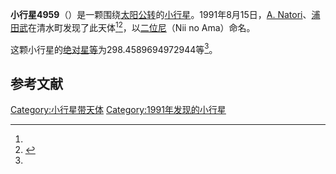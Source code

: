 {{Infobox planet
| bgcolour = #FFFFC0
| name = 4959 Niinoama
| symbol = 
| image = 
| caption = 
| discovery = yes
| discovery_ref = 
| discoverer = [[A._Natori|A. Natori]]、[[浦田武|浦田武]]
| discovery_site = [[清水町|清水町]] 
| discovered = 1991年8月15日
| designations = yes
| mp_name = 
| named_after = 
| alt_names = 1991 PA1/ 1958 TZ / 1966 CB / 1968 MC / 1972 EB / 1979 OU13 / 1980 TG1 / 1980 TS8 / 1984 OO / 1985 OD / 1986 VS1 / 1989 FE1
| mp_category = [[主带小行星|主带小行星]]
| orbit_ref = <ref name="a">[http://ssd.jpl.nasa.gov/sbdb.cgi?sstr=4959 4959 Niinoama] {{Wayback|url=http://ssd.jpl.nasa.gov/sbdb.cgi?sstr=4959 |date=20201124011304 }}，小行星數據庫瀏覽器（JPL Small-Body Database Browser）－[[美国国家航空航天局|美国国家航空航天局]]喷气推进实验室</ref>
| epoch = 2456400.5 (2013年4月18日更新)
| aphelion = {{convert|3.168425692247857|AU|km|3|abbr=on|lk=out}}
| perihelion = {{convert|3.129148124037984|AU|km|3|abbr=on}}
| semimajor = {{convert|3.14878690814292|AU|km|3|abbr=on}}
| eccentricity = 0.006236937
| period = 2040.860562 [[日|日]]<br />5.59[[儒略年|儒略年]]
| avg_speed = 
| inclination = 9.003531431806191
| asc_node = 128.924556461919
| mean_anomaly = 
| arg_peri = 298.4589694972944
| satellites = 
| physical_characteristics = yes
| dimensions = 
| mass = 
| density = 
| surface_grav = 
| escape_velocity = 
| sidereal_day = 
| axial_tilt = 
| pole_ecliptic_lat = 
| pole_ecliptic_lon = 
| albedo = 
| temperatures= 
| temp_name1 = 
| mean_temp_1 = 
| max_temp_1 = 
| temp_name2 = 
| max_temp_2 = 
| spectral_type = 
| abs_magnitude = 298.4589694972944
}}

'''小行星4959'''（{{lang-en|4959 Niinoama}}）是一颗围绕[[太阳|太阳]][[公转|公转]]的[[小行星|小行星]]。1991年8月15日，[[A._Natori|A. Natori]]、[[浦田武|浦田武]]在清水町发现了此天体<ref name="a" /><ref>{{cite news|title=小行星列表|url=http://cfa-www.harvard.edu/iau/lists/NumberedMPs.txt|accessdate=2013-07-08|newspaper=哈佛大学|archive-date=2008-05-17|archive-url=https://web.archive.org/web/20080517010638/http://cfa-www.harvard.edu/iau/lists/NumberedMPs.txt|dead-url=no}}</ref>，以[[平時子|二位尼]]（Nii no Ama）命名。

这颗小行星的[[绝对星等|绝对星等]]为298.4589694972944等<ref name="a" />。

==参考文献==
{{reflist}}
{{Minor Planet Number|[[小行星4958|小行星4958]]|[[小行星4960|小行星4960]]}}

{{小天体}}

[[Category:小行星带天体|Category:小行星带天体]]
[[Category:1991年发现的小行星|Category:1991年发现的小行星]]

{{asteroid-stub}}